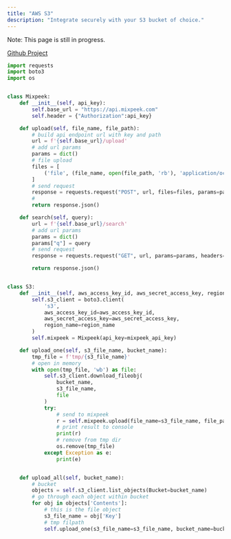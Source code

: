 ```yaml
---
title: "AWS S3"
description: "Integrate securely with your S3 bucket of choice."
---
```

<Warning>Note: This page is still in progress.</Warning>

[Github Project](https://github.com/mixpeek/mixpeek-python/blob/master/mixpeek/__init__.py)

``` python
import requests
import boto3
import os


class Mixpeek:
    def __init__(self, api_key):
        self.base_url = "https://api.mixpeek.com"
        self.header = {"Authorization":api_key}

    def upload(self, file_name, file_path):
        # build api endpoint url with key and path
        url = f'{self.base_url}/upload'
        # add url params
        params = dict()
        # file upload
        files = [
            ('file', (file_name, open(file_path, 'rb'), 'application/octet-stream'))
        ]
        # send request
        response = requests.request("POST", url, files=files, params=params, headers=self.header)
        #
        return response.json()

    def search(self, query):
        url = f'{self.base_url}/search'
        # add url params
        params = dict()
        params["q"] = query
        # send request
        response = requests.request("GET", url, params=params, headers=self.header)

        return response.json()


class S3:
    def __init__(self, aws_access_key_id, aws_secret_access_key, region_name, mixpeek_api_key):
        self.s3_client = boto3.client(
            's3',
            aws_access_key_id=aws_access_key_id,
            aws_secret_access_key=aws_secret_access_key,
            region_name=region_name
        )
        self.mixpeek = Mixpeek(api_key=mixpeek_api_key)

    def upload_one(self, s3_file_name, bucket_name):
        tmp_file = f'tmp/{s3_file_name}'
        # open in memory
        with open(tmp_file, 'wb') as file:
            self.s3_client.download_fileobj(
                bucket_name,
                s3_file_name,
                file
            )
            try:
                # send to mixpeek
                r = self.mixpeek.upload(file_name=s3_file_name, file_path=tmp_file)
                # print result to console
                print(r)
                # remove from tmp dir
                os.remove(tmp_file)
            except Exception as e:
                print(e)


    def upload_all(self, bucket_name):
        # bucket
        objects = self.s3_client.list_objects(Bucket=bucket_name)
        # go through each object within bucket
        for obj in objects['Contents']:
            # this is the file object
            s3_file_name = obj['Key']
            # tmp filpath
            self.upload_one(s3_file_name=s3_file_name, bucket_name=bucket_name)
```
